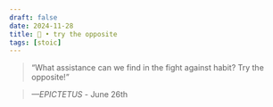 ```yaml
---
draft: false 
date: 2024-11-28
title: 🗿 • try the opposite
tags: [stoic]
---
```


>  “What assistance can we find in the fight against habit? Try the opposite!”

> *—EPICTETUS* - June 26th